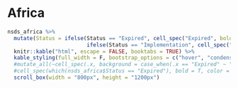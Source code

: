 # **Africa**

```r
nsds_africa %>% 
  mutate(Status = ifelse(Status == "Expired", cell_spec("Expired", bold = T, color = "white", background = "red"), 
                         ifelse(Status == "Implementation", cell_spec("Implementation", bold = T, color = "white", background = "green"),Status))) %>%
  knitr::kable("html", escape = FALSE, booktabs = TRUE) %>% 
  kable_styling(full_width = F, bootstrap_options = c("hover", "condensed")) %>% 
  #mutate_all(~cell_spec(.x, background = case_when(.x == "Expired" ~ "red")
  #cell_spec(which(nsds_africa$Status == "Expired"), bold = T, color = "white", background = "red") %>%
  scroll_box(width = "800px", height = "1200px")
```